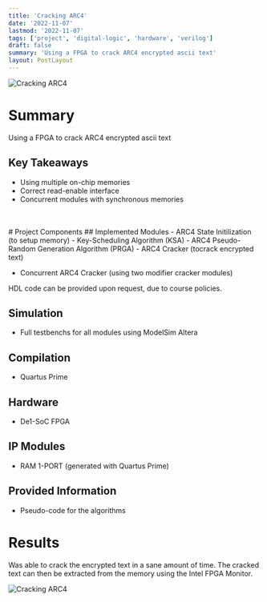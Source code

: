 ```yaml
---
title: 'Cracking ARC4'
date: '2022-11-07'
lastmod: '2022-11-07'
tags: ['project', 'digital-logic', 'hardware', 'verilog']
draft: false
summary: 'Using a FPGA to crack ARC4 encrypted ascii text'
layout: PostLayout
---
```


![Cracking ARC4](/static/images/cracking-arc4.jpg)

# Summary

Using a FPGA to crack ARC4 encrypted ascii text

## Key Takeaways

- Using multiple on-chip memories
- Correct read-enable interface
- Concurrent modules with synchronous memories

<br></br># Project Components ## Implemented Modules - ARC4 State Initilization (to setup memory) - Key-Scheduling
Algorithm (KSA) - ARC4 Pseudo-Random Generation Algorithm (PRGA) - ARC4 Cracker (tocrack encrypted text)
- Concurrent ARC4 Cracker (using two modifier cracker modules)

HDL code can be provided upon request, due to course policies.

## Simulation

- Full testbenchs for all modules using ModelSim Altera

## Compilation

- Quartus Prime

## Hardware

- De1-SoC FPGA

## IP Modules

- RAM 1-PORT (generated with Quartus Prime)

## Provided Information

- Pseudo-code for the algorithms

# Results

Was able to crack the encrypted text in a sane amount of time. The cracked text can then be extracted from the memory using the Intel FPGA Monitor.

![Cracking ARC4](/static/images/cracking-arc4.jpg)
